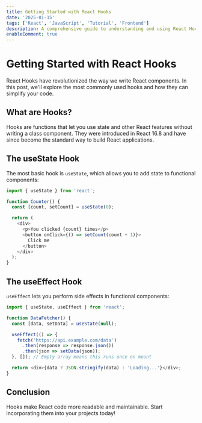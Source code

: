 ```yaml
---
title: Getting Started with React Hooks
date: '2025-01-15'
tags: ['React', 'JavaScript', 'Tutorial', 'Frontend']
description: A comprehensive guide to understanding and using React Hooks in your applications.
enableComment: true
---
```


# Getting Started with React Hooks

React Hooks have revolutionized the way we write React components. In this post, we'll explore the most commonly used hooks and how they can simplify your code.

## What are Hooks?

Hooks are functions that let you use state and other React features without writing a class component. They were introduced in React 16.8 and have since become the standard way to build React applications.

## The useState Hook

The most basic hook is `useState`, which allows you to add state to functional components:

```js
import { useState } from 'react';

function Counter() {
  const [count, setCount] = useState(0);

  return (
    <div>
      <p>You clicked {count} times</p>
      <button onClick={() => setCount(count + 1)}>
        Click me
      </button>
    </div>
  );
}
```

## The useEffect Hook

`useEffect` lets you perform side effects in functional components:

```js
import { useState, useEffect } from 'react';

function DataFetcher() {
  const [data, setData] = useState(null);

  useEffect(() => {
    fetch('https://api.example.com/data')
      .then(response => response.json())
      .then(json => setData(json));
  }, []); // Empty array means this runs once on mount

  return <div>{data ? JSON.stringify(data) : 'Loading...'}</div>;
}
```

## Conclusion

Hooks make React code more readable and maintainable. Start incorporating them into your projects today!
